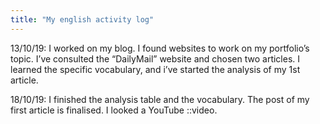 ```yaml
---
title: "My english activity log"
---
```


13/10/19: I worked on my blog. I found websites to work on my portfolio's topic. I've consulted the "DailyMail" website and chosen two articles. 
I learned the specific vocabulary, and i've started the analysis of my 1st article.

18/10/19: I finished the analysis table and the vocabulary. The post of my first article is finalised. I looked a YouTube ::video. 
